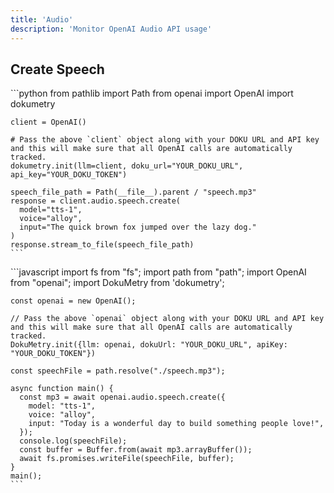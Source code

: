 ```yaml
---
title: 'Audio'
description: 'Monitor OpenAI Audio API usage'
---
```


## Create Speech

<Tabs>
  <Tab title="Python">
    ```python
    from pathlib import Path
    from openai import OpenAI
    import dokumetry

    client = OpenAI()

    # Pass the above `client` object along with your DOKU URL and API key and this will make sure that all OpenAI calls are automatically tracked.
    dokumetry.init(llm=client, doku_url="YOUR_DOKU_URL", api_key="YOUR_DOKU_TOKEN")

    speech_file_path = Path(__file__).parent / "speech.mp3"
    response = client.audio.speech.create(
      model="tts-1",
      voice="alloy",
      input="The quick brown fox jumped over the lazy dog."
    )
    response.stream_to_file(speech_file_path)
    ```
  </Tab>
  <Tab title="NodeJS">
    ```javascript
    import fs from "fs";
    import path from "path";
    import OpenAI from "openai";
    import DokuMetry from 'dokumetry';

    const openai = new OpenAI();

    // Pass the above `openai` object along with your DOKU URL and API key and this will make sure that all OpenAI calls are automatically tracked.
    DokuMetry.init({llm: openai, dokuUrl: "YOUR_DOKU_URL", apiKey: "YOUR_DOKU_TOKEN"})

    const speechFile = path.resolve("./speech.mp3");

    async function main() {
      const mp3 = await openai.audio.speech.create({
        model: "tts-1",
        voice: "alloy",
        input: "Today is a wonderful day to build something people love!",
      });
      console.log(speechFile);
      const buffer = Buffer.from(await mp3.arrayBuffer());
      await fs.promises.writeFile(speechFile, buffer);
    }
    main();
    ```
  </Tab>
</Tabs>